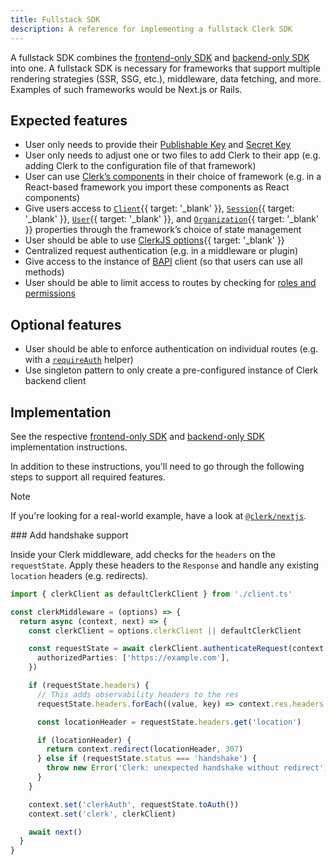 ```yaml
---
title: Fullstack SDK
description: A reference for implementing a fullstack Clerk SDK
---
```


A fullstack SDK combines the [frontend-only SDK](/docs/guides/development/sdk-development/frontend-only) and [backend-only SDK](/docs/guides/development/sdk-development/backend-only) into one. A fullstack SDK is necessary for frameworks that support multiple rendering strategies (SSR, SSG, etc.), middleware, data fetching, and more. Examples of such frameworks would be Next.js or Rails.

## Expected features

- User only needs to provide their [Publishable Key](/docs/guides/development/sdk-development/terminology) and [Secret Key](/docs/guides/development/sdk-development/terminology)
- User only needs to adjust one or two files to add Clerk to their app (e.g. adding Clerk to the configuration file of that framework)
- User can use [Clerk’s components](/docs/reference/components/overview) in their choice of framework (e.g. in a React-based framework you import these components as React components)
- Give users access to [`Client`](/docs/reference/javascript/client){{ target: '_blank' }}, [`Session`](/docs/reference/javascript/session){{ target: '_blank' }}, [`User`](/docs/reference/javascript/user){{ target: '_blank' }}, and [`Organization`](/docs/reference/javascript/organization){{ target: '_blank' }} properties through the framework’s choice of state management
- User should be able to use [ClerkJS options](/docs/reference/javascript/clerk#clerk-options){{ target: '_blank' }}
- Centralized request authentication (e.g. in a middleware or plugin)
- Give access to the instance of [BAPI](/docs/guides/development/sdk-development/terminology) client (so that users can use all methods)
- User should be able to limit access to routes by checking for [roles and permissions](/docs/guides/organizations/roles-and-permissions)

## Optional features

- User should be able to enforce authentication on individual routes (e.g. with a [`requireAuth`](/docs/guides/development/sdk-development/backend-only#create-a-require-auth-helper) helper)
- Use singleton pattern to only create a pre-configured instance of Clerk backend client

## Implementation

See the respective [frontend-only SDK](/docs/guides/development/sdk-development/frontend-only) and [backend-only SDK](/docs/guides/development/sdk-development/backend-only) implementation instructions.

In addition to these instructions, you'll need to go through the following steps to support all required features.

> [!NOTE]
> If you're looking for a real-world example, have a look at [`@clerk/nextjs`](https://github.com/clerk/javascript/tree/main/packages/nextjs).

<Steps>
  ### Add handshake support

  Inside your Clerk middleware, add checks for the `headers` on the `requestState`. Apply these headers to the `Response` and handle any existing `location` headers (e.g. redirects).

  ```ts {{ filename: 'clerk-middleware.ts', mark: [[9, 20]] }}
  import { clerkClient as defaultClerkClient } from './client.ts'

  const clerkMiddleware = (options) => {
    return async (context, next) => {
      const clerkClient = options.clerkClient || defaultClerkClient

      const requestState = await clerkClient.authenticateRequest(context.req, {
        authorizedParties: ['https://example.com'],
      })

      if (requestState.headers) {
        // This adds observability headers to the res
        requestState.headers.forEach((value, key) => context.res.headers.append(key, value))

        const locationHeader = requestState.headers.get('location')

        if (locationHeader) {
          return context.redirect(locationHeader, 307)
        } else if (requestState.status === 'handshake') {
          throw new Error('Clerk: unexpected handshake without redirect')
        }
      }

      context.set('clerkAuth', requestState.toAuth())
      context.set('clerk', clerkClient)

      await next()
    }
  }
  ```
</Steps>
